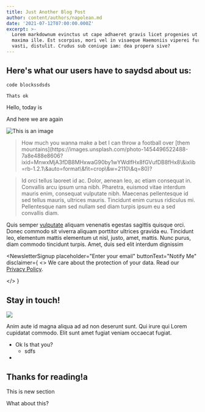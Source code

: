 ```yaml
---
title: Just Another Blog Post
author: content/authors/napolean.md
date: '2021-07-12T07:00:00.000Z'
excerpt: >-
  Lorem markdownum evinctus ut cape adhaeret gravis licet progenies ut haesit
  maxima ille. Est scorpius, mori vel in visaeque Haemoniis viperei furoris e ad
  vasti, distulit. Crudus sub coniuge iam: dea propera sive?
---
```


## Here's what our users have to saydsd about us:

```powershell
code blockssdsds

Thats ok
```

Hello, today is <DateTime format="iso"/>

And here we are again

![This is an image](http://res.cloudinary.com/deuzrsg3m/image/upload/v1631389967/apfx/kevin-bosc-oeqBJZd1GWY-unsplash\_rtuyot.jpg "Building, by Thomas Carlisle")

<BlockQuote authorName="Uncle Rico">
  How much you wanna make a bet I can throw a football over [them mountains](https://images.unsplash.com/photo-1454496522488-7a8e488e8606?ixid=MnwxMjA3fDB8MHxwaG90by1wYWdlfHx8fGVufDB8fHx8\&ixlib=rb-1.2.1\&auto=format\&fit=crop\&w=2110\&q=80)?
</BlockQuote>

> Id orci tellus laoreet id ac. Dolor, aenean leo, ac etiam consequat in. Convallis arcu ipsum urna nibh. Pharetra, euismod vitae interdum mauris enim, consequat vulputate nibh. Maecenas pellentesque id sed tellus mauris, ultrices mauris. Tincidunt enim cursus ridiculus mi. Pellentesque nam sed nullam sed diam turpis ipsum eu a sed convallis diam.

Quis semper [vulputate](https://example.com) aliquam venenatis egestas sagittis quisque orci. Donec commodo sit viverra aliquam porttitor ultrices gravida eu. Tincidunt leo, elementum mattis elementum ut nisl, justo, amet, mattis. Nunc purus, diam commodo tincidunt turpis. Amet, duis sed elit interdum dignissim

<NewsletterSignup
  placeholder="Enter your email"
  buttonText="Notify Me"
  disclaimer={
<>
We care about the protection of your data. Read our [Privacy Policy](http://example.com).

</>
}
>
  ## Stay in touch!

  ![](http://placehold.it/300x200 "")

  Anim aute id magna aliqua ad ad non deserunt sunt. Qui irure qui Lorem cupidatat commodo. Elit sunt amet fugiat veniam occaecat fugiat.
</NewsletterSignup>

*   Ok Is that you?
    *   sdfs
*

## Thanks for reading!a

This is new section

What about this?

